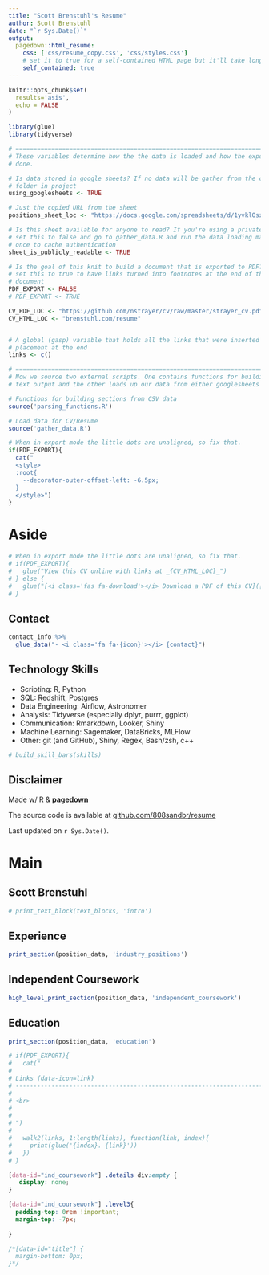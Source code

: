 ```yaml
---
title: "Scott Brenstuhl's Resume"
author: Scott Brenstuhl
date: "`r Sys.Date()`"
output:
  pagedown::html_resume:
    css: ['css/resume_copy.css', 'css/styles.css']
    # set it to true for a self-contained HTML page but it'll take longer to render
    self_contained: true
---
```



```r
knitr::opts_chunk$set(
  results='asis', 
  echo = FALSE
)

library(glue)
library(tidyverse)

# ======================================================================
# These variables determine how the the data is loaded and how the exports are
# done.

# Is data stored in google sheets? If no data will be gather from the csvs/
# folder in project
using_googlesheets <- TRUE

# Just the copied URL from the sheet
positions_sheet_loc <- "https://docs.google.com/spreadsheets/d/1yvklOszz8MbsHS71gl_wW0IJmskR3AKU08dVBjnLakc"

# Is this sheet available for anyone to read? If you're using a private sheet
# set this to false and go to gather_data.R and run the data loading manually
# once to cache authentication
sheet_is_publicly_readable <- TRUE

# Is the goal of this knit to build a document that is exported to PDF? If so
# set this to true to have links turned into footnotes at the end of the
# document
PDF_EXPORT <- FALSE
# PDF_EXPORT <- TRUE

CV_PDF_LOC <- "https://github.com/nstrayer/cv/raw/master/strayer_cv.pdf"
CV_HTML_LOC <- "brenstuhl.com/resume"


# A global (gasp) variable that holds all the links that were inserted for
# placement at the end
links <- c()

# ======================================================================
# Now we source two external scripts. One contains functions for building the
# text output and the other loads up our data from either googlesheets or csvs

# Functions for building sections from CSV data
source('parsing_functions.R') 

# Load data for CV/Resume
source('gather_data.R')
```



```r
# When in export mode the little dots are unaligned, so fix that. 
if(PDF_EXPORT){
  cat("
  <style>
  :root{
    --decorator-outer-offset-left: -6.5px;
  }
  </style>")
}
```


Aside
================================================================================


<!-- ![logo](logo.png){width=100%} -->

```r
# When in export mode the little dots are unaligned, so fix that. 
# if(PDF_EXPORT){
#   glue("View this CV online with links at _{CV_HTML_LOC}_")
# } else {
#   glue("[<i class='fas fa-download'></i> Download a PDF of this CV]({CV_PDF_LOC})")
# }
```

Contact {#contact}
--------------------------------------------------------------------------------

```r
contact_info %>% 
  glue_data("- <i class='fa fa-{icon}'></i> {contact}")
```


Technology Skills {#skills}
--------------------------------------------------------------------------------

- <i class="fas fa-pen-nib"></i> Scripting: R, Python
- <i class="fa fa-database"></i> SQL: Redshift, Postgres
- <i class="fas fa-wrench"></i> Data Engineering: Airflow, Astronomer
- <i class="fas fa-chart-bar"></i> Analysis: Tidyverse (especially dplyr, purrr, ggplot)
- <i class="far fa-comments"></i> Communication: Rmarkdown, Looker, Shiny 
- <i class="fas fa-cogs"></i> Machine Learning: Sagemaker, DataBricks, MLFlow
- <i class="fas fa-terminal"></i> Other: git (and GitHub), Shiny, Regex, Bash/zsh, c++


```r
# build_skill_bars(skills)
```

Disclaimer {#disclaimer}
--------------------------------------------------------------------------------

Made w/ R & [**pagedown**](https://github.com/rstudio/pagedown)  

The source code is available at [github.com/808sandbr/resume](https://github.com/808sandbr/resume)

Last updated on `r Sys.Date()`.


Main
================================================================================

Scott Brenstuhl {#title}
--------------------------------------------------------------------------------

```r
# print_text_block(text_blocks, 'intro')
```


Experience {data-icon=laptop}
--------------------------------------------------------------------------------

```r
print_section(position_data, 'industry_positions')
```

Independent Coursework {data-icon=book data-concise=true #ind_coursework}
--------------------------------------------------------------------------------

```r
high_level_print_section(position_data, 'independent_coursework')
```

Education {data-icon=graduation-cap data-concise=true}
--------------------------------------------------------------------------------

```r
print_section(position_data, 'education')
```



```r
# if(PDF_EXPORT){
#   cat("
#   
# Links {data-icon=link}
# --------------------------------------------------------------------------------
# 
# <br>
# 
# 
# ")
#   
#   walk2(links, 1:length(links), function(link, index){
#     print(glue('{index}. {link}'))
#   })
# }
```

```css
[data-id="ind_coursework"] .details div:empty {
   display: none;
} 

[data-id="ind_coursework"] .level3{
  padding-top: 0rem !important;
  margin-top: -7px;
  
}

/*[data-id="title"] {
  margin-bottom: 0px;
}*/

```
